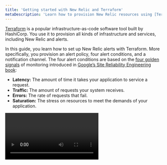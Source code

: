 ```yaml
---
title: 'Getting started with New Relic and Terraform'
metaDescription: 'Learn how to provision New Relic resources using [Terraform](https://www.terraform.io/).'
---
```


[Terraform](https://www.terraform.io/) is a popular infrastructure-as-code software tool built by HashiCorp. You use it to provision all kinds of infrastructure and services, including New Relic <InlinePopover type="dashboards" /> and alerts.

In this guide, you learn how to set up New Relic alerts with Terraform. More specifically, you provision an alert policy, four alert conditions, and a notification channel. The four alert conditions are based on the [four golden signals](https://landing.google.com/sre/sre-book/chapters/monitoring-distributed-systems/#xref_monitoring_golden-signals) of monitoring introduced in [Google’s Site Reliability Engineering book](https://landing.google.com/sre/sre-book/toc/index.html):

- **Latency:** The amount of time it takes your application to service a request.
- **Traffic:** The amount of requests your system receives.
- **Errors:** The rate of requests that fail.
- **Saturation:** The stress on resources to meet the demands of your application.

<Video id="vifxeilp2h" type="wistia" />


## Before you begin

To use this guide, you should have some basic knowledge of both New Relic and Terraform. If you haven't deployed a New Relic open source agent yet, [install New Relic](https://docs.newrelic.com/docs/agents/manage-apm-agents/installation/install-agent) for your application. Also, [install the Terraform CLI](https://learn.hashicorp.com/collections/terraform/cli).

<Steps>

<Step>

## Bootstrap Terraform and the New Relic provider

Start by initializing a working directory and creating a Terraform configuration file:

```bash
mkdir terraform-project && cd terraform-project
touch main.tf
```

Next, instruct Terraform to install and use the New Relic provider, by setting the `terraform` and `required_providers` blocks in **main.tf**:

```hcl
terraform {
  # Require Terraform version 1.0 (recommended)
  required_version = "~> 1.0"

  # Require the latest 2.x version of the New Relic provider
  required_providers {
    newrelic = {
      source  = "newrelic/newrelic"
    }
  }
}
```

In this code block, you're setting the required version of Terraform to 1.0 and setting the New Relic provider to the latest 2.x version. Using the right [version constraints](https://www.terraform.io/docs/configuration/version-constraints.html) for your setup will provide better stability with your Terraform runs.

Now that you've set your Terraform and New Relic provider versions, you need to configure the New Relic provider.

</Step>



<Step>

## Configure the New Relic provider

With `terraform` all set, configure the New Relic `provider` with the following items:

1. Your [New Relic Account ID](https://docs.newrelic.com/docs/accounts/install-new-relic/account-setup/account-id).
2. Your [New Relic user key](https://docs.newrelic.com/docs/apis/get-started/intro-apis/types-new-relic-api-keys#user-api-key). Most user keys begin with the prefix `NRAK-`.
3. Your [New Relic region](https://docs.newrelic.com/docs/using-new-relic/welcome-new-relic/get-started/our-eu-us-region-data-centers#verifying-account). Your region is `US` if your account settings page is located at `one.newrelic.com`, and `EU` if your account is located at `one.eu.newrelic.com`.

In **main.tf**, set those values on the provider:

```hcl
provider "newrelic" {
  account_id = 12345   # Your New Relic account ID
  api_key = "NRAK-***" # Your New Relic user key
  region = "US"        # US or EU (defaults to US)
}
```

By setting these values on the New Relic provider, you're configuring that provider to make changes on behalf of your account through New Relic APIs.

<Callout variant="tip">

You can also configure the New Relic provider using [environment variables](https://registry.terraform.io/providers/newrelic/newrelic/latest/docs/guides/provider_configuration). This is a useful way to set default values for your provider configuration.

For more information about configuring the New Relic provider, please feel free to check out our official provider [documentation](https://registry.terraform.io/providers/newrelic/newrelic/latest/docs/guides/provider_configuration).

</Callout>

With your New Relic provider configured, initialize Terraform:

```bash
terraform init
```

When Terraform finishes installing and registering the New Relic provider, you'll receive a success message and some actionable next steps, such as running `terraform plan`. Before you can run `terraform plan`, however, you need to create your resources.

</Step>


<Step>

## Create a New Relic alert policy with the golden signal alerts

With the New Relic provider configured and initialized, you can define an alerting strategy for your application.

Since you're targeting a specific application, use a [`newrelic_entity`](https://registry.terraform.io/providers/newrelic/newrelic/latest/docs/data-sources/entity) to fetch the application information from New Relic and allow us to reference that data elsewhere in the configuration:

```hcl
data "newrelic_entity" "example_app" {
  name = "Your App Name" # Must be an exact match to your application name in New Relic
  domain = "APM" # or BROWSER, INFRA, MOBILE, SYNTH, depending on your entity's domain
  type = "APPLICATION"
}
```

Next, create a [`newrelic_alert_policy`](https://registry.terraform.io/providers/newrelic/newrelic/latest/docs/resources/alert_policy). Give the policy a dynamic name based on your application's name. This helps specify the scope of the policy:

```hcl
resource "newrelic_alert_policy" "golden_signal_policy" {
  name = "Golden Signals - ${data.newrelic_entity.example_app.name}"
}
```

At this point, you should be able to test your configuration with a dry run:

```bash
terraform plan
```

You should see output that displays Terraform's execution plan. The plan contains the actions Terraform performs when your run `terraform apply`:

```bash copyable=false
[output] {muted}# Example output
[output] ------------------------------------------------------------------------
[output]
[output] An execution plan has been generated and is shown below.
[output] Resource actions are indicated with the following symbols:
[output]   + create
[output]
[output] Terraform will perform the following actions:
[output]
[output]   # newrelic_alert_policy.golden_signal_policy will be created
[output]   + resource "newrelic_alert_policy" "golden_signal_policy" {
[output]       + account_id          = (known after apply)
[output]       + id                  = (known after apply)
[output]       + incident_preference = "PER_POLICY"
[output]       + name                = "Golden Signals - Your App Name"
[output]     }
[output]
[output] Plan: 1 to add, 0 to change, 0 to destroy.
[output]
[output] ------------------------------------------------------------------------
```

In this case, the plan shows you that Terraform will create a new alert policy when you run `terraform apply`. After verifying the details, execute the plan to provision the alert policy resource in your New Relic account:

```bash
terraform apply
```

Every time you `apply` changes, Terraform asks you to confirm the actions you've told it to run. Type "yes".

While it's running, Terraform sends logs to your console:

```bash copyable=false
[output] {muted}# Example output of `terraform apply`
[output] newrelic_alert_policy.golden_signal_policy: Creating...
[output] newrelic_alert_policy.golden_signal_policy: Creation complete after 1s [id=111222333]
[output]
[output] Apply complete! Resources: 1 added, 0 changed, 0 destroyed.
```

[Log in to New Relic](https://login.newrelic.com/login) and [navigate to **Alert Policies**](https://docs.newrelic.com/docs/alerts-applied-intelligence/new-relic-alerts/alert-policies/create-edit-or-find-alert-policy#alert-policy-view) to confirm that Terraform created your new policy.

As you move through the next steps of creating alert conditions, you can run `terraform apply` after configuring each resource. Refresh your alert policy webpage to see the new resources.

</Step>



<Step>

## Provision alert conditions based on the four golden signals

Next, add alert conditions for your application based on the four golden signals: latency, traffic, errors, and saturation. Apply these alert conditions to the alert policy you created in the previous step.

**Latency**

Most folks want to avoid slow response times. You can create a [`newrelic_alert_condition`](https://registry.terraform.io/providers/newrelic/newrelic/latest/docs/resources/alert_condition) that triggers if the overall response time of your application rises above five seconds for five minutes:

```hcl
# Response time
resource "newrelic_alert_condition" "response_time_web" {
  policy_id       = newrelic_alert_policy.golden_signal_policy.id
  name            = "High Response Time (Web) - ${data.newrelic_entity.example_app.name}"
  type            = "apm_app_metric"
  entities        = [data.newrelic_entity.example_app.application_id]
  metric          = "response_time_web"
  runbook_url     = "https://www.example.com"
  condition_scope = "application"

  term {
    duration      = 5
    operator      = "above"
    priority      = "critical"
    threshold     = "5"
    time_function = "all"
  }
}
```

Note that you're linking this alert condition to the previously configured alert policy with `policy_id`.

**Traffic**

Traffic represents how much demand is placed on your system at any given moment. Throughput is a metric that measures how much traffic goes to your application. Create a `newrelic_alert_condition` that triggers if the overall response rate of your application falls below five requests per minute for five minutes:

```hcl
# Low throughput
resource "newrelic_alert_condition" "throughput_web" {
  policy_id       = newrelic_alert_policy.golden_signal_policy.id
  name            = "Low Throughput (Web)"
  type            = "apm_app_metric"
  entities        = [data.newrelic_entity.example_app.application_id]
  metric          = "throughput_web"
  condition_scope = "application"

  # Define a critical alert threshold that will
  # trigger after 5 minutes below 5 requests per minute.
  term {
    priority      = "critical"
    duration      = 5
    operator      = "below"
    threshold     = "5"
    time_function = "all"
  }
}
```

This type of alert is useful when you expect a constant baseline of traffic throughout the day — a drop off in traffic can indicate a problem.

**Errors**

If your application's error rate spikes, you need to know about it. Create a `newrelic_alert_condition` that triggers if your application's error rate rises above 5% for five minutes:

```hcl
# Error percentage
resource "newrelic_alert_condition" "error_percentage" {
  policy_id       = newrelic_alert_policy.golden_signal_policy.id
  name            = "High Error Percentage"
  type            = "apm_app_metric"
  entities        = [data.newrelic_entity.example_app.application_id]
  metric          = "error_percentage"
  runbook_url     = "https://www.example.com"
  condition_scope = "application"

  # Define a critical alert threshold that will trigger after 5 minutes above a 5% error rate.
  term {
    duration      = 5
    operator      = "above"
    threshold     = "5"
    time_function = "all"
  }
}
```

**Saturation**

Saturation represents how "full" your service is and can take many forms, such as CPU time, memory allocation, or queue depth. In this example, assume you already have a [New Relic Infrastructure](https://newrelic.com/products/infrastructure) agent installed on the hosts serving your application, and you want to configure an alert for when CPU utilization spikes above a certain threshold:

```hcl
# High CPU usage
resource "newrelic_infra_alert_condition" "high_cpu" {
  policy_id   = newrelic_alert_policy.golden_signal_policy.id
  name        = "High CPU usage"
  type        = "infra_metric"
  event       = "SystemSample"
  select      = "cpuPercent"
  comparison  = "above"
  runbook_url = "https://www.example.com"
  where       = "(`applicationId` = '${data.newrelic_entity.example_app.application_id}')"

  # Define a critical alert threshold that will trigger after 5 minutes above 90% CPU utilization.
  critical {
    duration      = 5
    value         = 90
    time_function = "all"
  }
}
```

For the Infrastructure alert, you created a [`newrelic_infra_alert_condition`](https://registry.terraform.io/providers/newrelic/newrelic/latest/docs/resources/infra_alert_condition) that triggers if the aggregate CPU usage on these hosts rises above 90% for five minutes.

</Step>



<Step>

## Get notified when an alert triggers

Now that you've configured some important alert conditions, add a notification destination and a notification channel to your alert policy to ensure the proper folks get notified when an alert triggers. To do so, use a [`newrelic_notification_destination`](https://registry.terraform.io/providers/newrelic/newrelic/latest/docs/resources/notification_destination) and a [`newrelic_notification_channel`](https://registry.terraform.io/providers/newrelic/newrelic/latest/docs/resources/notification_channel).

To begin, create an email notification destination to configure your recipients list, which can be a specific person or a team. This will be used when creating a notification channel:

```hcl
resource "newrelic_notification_destination" "team_email_destination" {
  name = "email-example"
  type = "EMAIL"

  property {
    key = "email"
    value = "team.member1@email.com,team.member2@email.com,team.member3@email.com"
  }
}
```
If you want to specify multiple emails, use a comma-delimited list of emails.


Then, create an email notification channel template to send alert notifications to your email. Associate the channel with the destination id:

```hcl
resource "newrelic_notification_channel" "team_email_channel" {
  name = "email-example"
  type = "EMAIL"
  destination_id = newrelic_notification_destination.team_email_destination.id
  product = "IINT"

  property {
    key = "subject"
    value = "New Subject"
  }
}
```

Last, but not least, in order to apply the notification channel to your alert policy, create a [`newrelic_workflow`](https://registry.terraform.io/providers/newrelic/newrelic/latest/docs/resources/workflow):

```hcl
resource "newrelic_workflow" "team_workflow" {
  name = "workflow-example"
  enrichments_enabled = true
  destinations_enabled = true
  workflow_enabled = true
  muting_rules_handling = "NOTIFY_ALL_ISSUES"

  enrichments {
    nrql {
      name = "Log"
      configurations {
       query = "SELECT count(*) FROM Metric"
      }
    }
  }

  issues_filter {
    name = "filter-example"
    type = "FILTER"

    predicates {
      attribute = "accumulations.sources"
      operator = "EXACTLY_MATCHES"
      values = [ "newrelic" ]
    }
  }

  destination_configurations {
    channel_id = newrelic_notification_channel.team_email_channel.id
  }
}
```

A `newrelic_workflow` links the notification channel you just created to your alerts.

To finalize your notifications configuration, run `terraform apply` one last time to make sure all of your configured resources are up to date.

## Get notified when an alert triggers (deprecated)

<Callout variant="important">

Alert channels is deprecated and won't be supported in future versions.

</Callout>

Now that you've configured some important alert conditions, add a notification channel to your alert policy to ensure the proper folks get notified when an alert triggers. To do so, use a [`newrelic_alert_channel`](https://registry.terraform.io/providers/newrelic/newrelic/latest/docs/resources/alert_channel).

To begin, create an email notification channel to send alert notifications to your email. Use this when you want to notify a specific person or team when alerts are triggered:

```hcl
resource "newrelic_alert_channel" "team_email" {
  name = "example"
  type = "email"

  config {
    recipients              = "yourawesometeam@example.com"
    include_json_attachment = "1"
  }
}
```

If you want to specify multiple `recipients`, use a comma-delimited list of emails.

Last, but not least, in order to apply the notification channel to your alert policy, create a [`newrelic_alert_policy_channel`](https://registry.terraform.io/providers/newrelic/newrelic/latest/docs/resources/alert_policy_channel):

```hcl
resource "newrelic_alert_policy_channel" "golden_signals" {
  policy_id   = newrelic_alert_policy.golden_signal_policy.id
  channel_ids = [newrelic_alert_channel.team_email.id]
}
```

A `newrelic_alert_policy_channel` links the notification channel you just created to your alert policy.

To finalize your golden signal alerts configuration, run `terraform apply` one last time to make sure all of your configured resources are up to date.

<Callout variant="tip" title="Extra Credit">

`new_relic_alert_channel` [supports several types](https://registry.terraform.io/providers/newrelic/newrelic/latest/docs/resources/alert_channel#argument-reference) of notification channels, including email, Slack, and PagerDuty. So, if you want to explore this more, try creating an alert channel for a second channel type, such as Slack:

```hcl
# Slack notification channel
resource "newrelic_alert_channel" "slack_notification" {
  name = "slack-example"
  type = "slack"

  config {
    # Use the URL provided in your New Relic Slack integration
    url     = "https://hooks.slack.com/services/XXXXXXX/XXXXXXX/XXXXXXXXXX"
    channel = "your-slack-channel-for-alerts"
  }
}
```

Before you `apply` this change, you need to add the [New Relic Slack App](https://slack.com/apps/A0F827KK2-new-relic-alerts) to your Slack account and select a Slack channel to send the notification. With this new alert channel, triggered alerts send notifications to the Slack channel of your choice.

</Callout>

</Step>

</Steps>

## Conclusion

As your team evaluates the alerting system you’ve put in place, you’ll find that you may need to tweak configuration values, such as the alert threshold and duration. If you manage your Terraform project in a remote repository, you can submit a pull request so your team can review these changes alongside the rest of your code contributions.

<Callout variant="tip">

You may also want to consider automating this process in your CI/CD pipeline. Use Terraform's [recommended practices guide](https://www.terraform.io/docs/cloud/guides/recommended-practices/index.html) to learn more about their recommended workflow and how to evolve your provisioning practices.

</Callout>

Congratulations! You're officially practicing observability-as-code. Review the [New Relic Terraform provider documentation](https://registry.terraform.io/providers/newrelic/newrelic/latest/docs) to learn how you can take your configuration to the next level.
